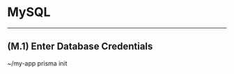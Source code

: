 
# MySQL

---

## (M.1) Enter Database Credentials
<Terminal>
  ~/my-app prisma init
  <Spacer height={20} />
  <Title primary="Enter MySQL credentials" />
  <Spacer height={4} />
  <span>Learn how to set up a MySQL database: <u>prisma.io/docs</u></span>
  <Spacer height={16} />
  <Line />
  <Spacer height={16} />
  <Title primary="We found a local MySQL database on port 3306. Do you want to use this database?" />
  <Spacer height={4} />
  <Button label="Yes, autofill credentials of local MySQL database" />
  <Spacer height={16} />
  <Line />
  <Spacer height={16} />
  <TextInput label="Host" placeholder="127.0.0.1" />
  <TextInput label="Port" placeholder="3306" />
  <TextInput label="User" value="admin" />
  <TextInput label="Password" value="super-secret-123" isSelected />
  <TextInput label="Database (optional)" />
  <Spacer height={16} />
  <Checkbox label="Use SSL"/>
  <Spacer height={16} />
  <Line />
  <Spacer height={16} />
  <TextInput label="Or URL" placeholder="mysql://localhost:3306/admin" />
  <Spacer height={16} />
  <Line />
  <Spacer height={16} />
  <Button label="Connect" />
  <Button icon="back" label="Back" description="(Database selection)" />
</Terminal>

## (M.2) Choose Existing or New Database
<Terminal>
  ~/my-app prisma init
  <Spacer height={20} />
  <Success message="Connected to MySQL server as admin" />
  <Spacer height={20} />
  <Title primary="Database options" />
  <Spacer height={4} />
  <span>Learn how to set up a MySQL database: <u>prisma.io/docs</u></span>
  <Spacer height={16} />
  <Line />
  <Spacer height={16} />
  <Button label="Create new MySQL database" description="Beginner's choice" labelWidth={240}/>
  <Button label="Use existing MySQL database" description="Found 5 databases" labelWidth={240} isSelected />
  <Spacer height={16} />
  <Line />
  <Spacer height={16} />
  <Button icon="back" label="Back" description="(Database credentials)" />
</Terminal>

## (M.2.1) Set Database Name
<Terminal>
  ~/my-app prisma init
  <Spacer height={20} />
  <TextInput label="Enter database name" placeholder="my-app" isSelected />
  <Spacer height={16} />
  <Line />
  <Spacer height={16} />
  <Button label="Create" />
  <Button icon="back" label="Back" description="(Database options)" />
</Terminal>

## (M.3) Choose a Database
<Terminal>
  ~/my-app prisma init
  <Spacer height={20} />
  <Success message="Connected to MySQL server as admin" />
  <Spacer height={20} />
  <Title primary="Select a MySQL database" />
  <Spacer height={8} />
  <span>Select an empty database to start a new project or introspect a non-empty one to generate your data model definition. </span>
  <Spacer height={16} />
  <Line />
  <Spacer height={16} />
  <Title primary="Empty databases" secondary="(Start a new project)" />
  <Spacer height={8} />
  <Button label="public" description="Created a year ago" labelWidth={140}/>
  <Spacer height={16} />
  <Line />
  <Spacer height={16} />
  <Title primary="Non-empty databases" secondary="(Introspect to generate initial data model)" />
  <Spacer height={8} />
  <Button label="management" description="2 tables, 1,113KB" labelWidth={140} isSelected />
  <Button label="default$default" description="5 tables, 3,424KB" labelWidth={140}/>
  <Button label="idkHowCommonThatIsButHeresABigassDatabaseNameToTestTheLimits" description="5 tables, 3,424KB"/>
  <Spacer height={16} />
  <Line />
  <Spacer height={16} />
  <Button icon="back" label="Back" description="(Database options)" />
</Terminal>

## (M.3.1) Introspection
<Terminal>
  ~/my-app prisma init
  <Spacer height={20} />
  <Introspection progress={26.5}>Introspecting <b>management</b> database...</Introspection>
</Terminal>

## (M.3.2) Select Tools
<Terminal>
  $ prisma2 init hello-world
  <Spacer height={20} />
  <Title primary="Which parts of Prisma do you want to use?" />
  <Spacer height={4} />
  <span>Learn more about the tools at: github.com/prisma/prisma2</span>
  <Spacer height={16} />
  <Line />
  <Spacer height={16} />
  <Checkbox label="Photon" description="Type-safe database client" labelWidth={80} isChecked isSelected />
  <Checkbox label="Lift" description="Declarative data modeling & migrations" labelWidth={80} />
  <Spacer height={16} />
  <Line />
  <Spacer height={16} />
  <Button label="Confirm" />
</Terminal>

## (M.4) Select Language
<Terminal>
  $ prisma2 init hello-world
  <Spacer height={20} />
  <Title primary="Which programming language do you want to use?" />
  <Spacer height={4} />
  <span>Learn more about the tools at: github.com/prisma/prisma2</span>
  <Spacer height={16} />
  <Line />
  <Spacer height={16} />
  <Button label="JavaScript" labelWidth={100} isSelected />
  <Button label="TypeScript" labelWidth={100} />
  <Button label="Go" description="(Coming soon)" isDisabled />
  <Spacer height={16} />
  <Line />
  <Spacer height={16} />
  <Button icon="back" label="Back" description="(Tool selection)" />
</Terminal>

## (M.4.1) Select Language for Photon (Photon)
<Terminal>
  $ prisma2 init hello-world
  <Spacer height={20} />
  <Title primary="Which programming language do you want to use to access your database with Photon?" />
  <Spacer height={16} />
  <Line />
  <Spacer height={16} />
  <Button label="JavaScript" labelWidth={100} isSelected />
  <Button label="TypeScript" labelWidth={100} />
  <Button label="Go" description="(Coming soon)" isDisabled />
  <Spacer height={16} />
  <Line />
  <Spacer height={16} />
  <Button icon="back" label="Back" description="(Tool selection)" />
</Terminal>

## (M.4.2) Select Language for Photon (Lift+Photon)
<Terminal>
  $ prisma2 init hello-world
  <Spacer height={20} />
  <Title primary="Which programming language do you want to use to access your database with Photon?" />
  <Spacer height={16} />
  <Line />
  <Spacer height={16} />
  <Button label="JavaScript" labelWidth={100} isSelected />
  <Button label="TypeScript" labelWidth={100} />
  <Button label="Go" description="(Coming soon)" isDisabled />
  <Spacer height={16} />
  <Line />
  <Spacer height={16} />
  <Button icon="back" label="Back" description="(Tool selection)" />
</Terminal>

## (M.5) Select Boilerplate
<Terminal>
  $ prisma2 init hello-world
  <Spacer height={20} />
  <Title primary="Do you want to use a boilerplate or explore Prisma from scratch?" />
  <Spacer height={16} />
  <Line />
  <Spacer height={16} />
  <Button label="From scratch" description="Simple script with API examples" labelWidth={200} isSelected />
  <Button label="GraphQL boilerplate" description="GraphQL server example" labelWidth={200} />
  <Button label="REST boilerplate" description="REST API example (using express.js)" labelWidth={200} />
  <Button label="gRPC boilerplate" description="gRPC API example (client + server)" labelWidth={200} />
  <Button label="No boilerplate" description="Just generate the Prisma schema" labelWidth={200} />
  <Spacer height={16} />
  <Line />
  <Spacer height={16} />
  <Button icon="back" label="Back" description="(Language selection)" />
</Terminal>

## (M.6) Success (Boilerplate)
<Terminal>
  $ prisma2 init hello-world
  <Spacer height={20} />
  <Success message="You're all set!" />
  <Spacer height={16} />
  <Line />
  <Spacer height={16} />
  <Title primary="We created the following files for you:" />
  <Spacer height={16} />
  <Button icon="" label="schema.prisma" description="The datamodel describes your database schema" labelWidth={140} />
  <Button icon="" label="main.ts" description="A simple script to get you started" labelWidth={140} />
  <Button icon="" label="tsconfig.json" description="TypeScript configuration" labelWidth={140} />
  <Button icon="" label="node_modules/" description="Required Node dependencies (includes Photon)" labelWidth={140} />
  <Spacer height={16} />
  <Line />
  <Spacer height={16} />
  <Title primary="Run the following commands to start developing:" />
  <Spacer height={16} />
  <Command label="cd hello-world" />
  <Spacer height={4} />
  <Command label="prisma dev" />
  <Spacer height={16} />
  <div>Learn more about using Photon and Lift at https://www.prisma.io/docs/</div>
</Terminal>

## (M.6.1) Success (Photon)
## (M.6.2) Success (Lift+Photon)
## (M.6.3) Success (Lift)